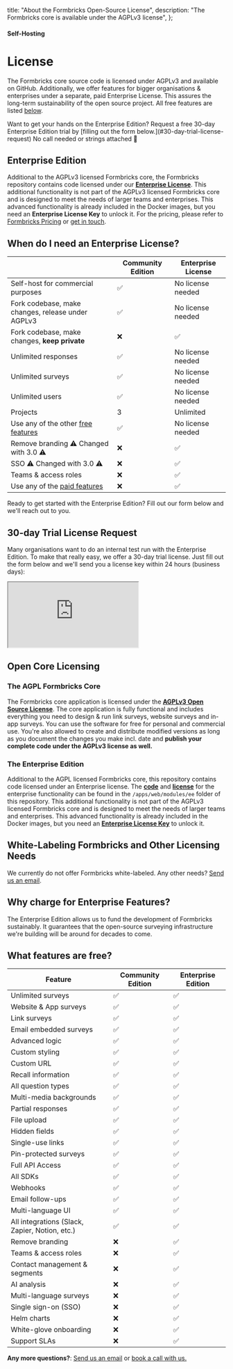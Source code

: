   title: "About the Formbricks Open-Source License",
  description: "The Formbricks core is available under the AGPLv3 license",
};

#### Self-Hosting

# License

The Formbricks core source code is licensed under AGPLv3 and available on GitHub. Additionally, we offer features for bigger organisations & enterprises under a separate, paid Enterprise License. This assures the long-term sustainability of the open source project. All free features are listed [below](#what-features-are-free).

<Note>
  Want to get your hands on the Enterprise Edition? Request a free 30-day Enterprise Edition trial by [filling out the form
  below.](#30-day-trial-license-request) No call needed or strings attached 🤙
</Note>

## Enterprise Edition

Additional to the AGPLv3 licensed Formbricks core, the Formbricks repository contains code licensed under our **[Enterprise License](https://github.com/formbricks/formbricks/blob/main/apps/web/modules/ee/LICENSE)**. This additional functionality is not part of the AGPLv3 licensed Formbricks core and is designed to meet the needs of larger teams and enterprises. This advanced functionality is already included in the Docker images, but you need an **Enterprise License Key** to unlock it. For the pricing, please refer to [Formbricks Pricing](https://formbricks.com/pricing) or [get in touch](https://cal.com/johannes/license).

## When do I need an Enterprise License?

|                                                           | Community Edition | Enterprise License   |
| ----------------------------------------------------------- | ----------------- | -------------------- |
| Self-host for commercial purposes                           | ✅                | No license needed |
| Fork codebase, make changes, release under AGPLv3 | ✅                | No license needed |
| Fork codebase, make changes, **keep private**                      | ❌                | ✅                   |
| Unlimited responses                                         | ✅                | No license needed |
| Unlimited surveys                                           | ✅                | No license needed |
| Unlimited users                                           | ✅                | No license needed |
| Projects                                           | 3                | Unlimited |
| Use any of the other [free features](#what-features-are-free)                           | ✅                | No license needed |
| Remove branding ⚠️ Changed with 3.0 ⚠️                                             | ❌                | ✅                   |
| SSO ⚠️ Changed with 3.0 ⚠️                                                         | ❌                | ✅                   |
| Teams & access roles                                   | ❌                | ✅                   |
| Use any of the [paid features](#what-features-are-free) | ❌                | ✅                   |


Ready to get started with the Enterprise Edition? Fill out our form below and we'll reach out to you.

## 30-day Trial License Request

Many organisations want to do an internal test run with the Enterprise Edition. To make that really easy, we offer a 30-day trial license. Just fill out the form below and we'll send you a license key within 24 hours (business days):

<div
  style={{
    position: "relative",
    height: "100vh",
    maxHeight: "100vh",
    overflow: "auto",
    borderRadius: "12px",
  }}>
  <iframe
    src="https://app.formbricks.com/s/clvupq3y205i5yrm3sm9v1xt5"
    style={{ position: "absolute", left: 0, top: 0, width: "100%", height: "100%", border: 0 }}></iframe>
</div>

## Open Core Licensing

### The AGPL Formbricks Core

The Formbricks core application is licensed under the **[AGPLv3 Open Source License](https://github.com/formbricks/formbricks/blob/main/LICENSE)**. The core application is fully functional and includes everything you need to design & run link surveys, website surveys and in-app surveys. You can use the software for free for personal and commercial use. You're also allowed to create and distribute modified versions as long as you document the changes you make incl. date and **publish your complete code under the AGPLv3 license as well.**

### The Enterprise Edition

Additional to the AGPL licensed Formbricks core, this repository contains code licensed under an Enterprise license. The **[code](https://github.com/formbricks/formbricks/tree/main/apps/web/modules/ee)** and **[license](https://github.com/formbricks/formbricks/blob/main/apps/web/modules/ee/LICENSE)** for the enterprise functionality can be found in the `/apps/web/modules/ee` folder of this repository. This additional functionality is not part of the AGPLv3 licensed Formbricks core and is designed to meet the needs of larger teams and enterprises. This advanced functionality is already included in the Docker images, but you need an **[Enterprise License Key](https://formbricks.com/docs/self-hosting/enterprise)** to unlock it.

## White-Labeling Formbricks and Other Licensing Needs

We currently do not offer Formbricks white-labeled. Any other needs? [Send us an email](mailto:hola@formbricks.com).

## Why charge for Enterprise Features?

The Enterprise Edition allows us to fund the development of Formbricks sustainably. It guarantees that the open-source surveying infrastructure we're building will be around for decades to come.

## What features are free?

| Feature                                                            | Community Edition | Enterprise Edition |
| ------------------------------------------------------------------ | ----------------- | ------------------ |
| Unlimited surveys                                                    | ✅                | ✅                 |
| Website & App surveys                                                | ✅                | ✅                 |
| Link surveys                                                         | ✅                | ✅                 |
| Email embedded surveys                                               | ✅                | ✅                 |
| Advanced logic                                                       | ✅                | ✅                 |
| Custom styling                                                       | ✅                | ✅                 |
| Custom URL                                                           | ✅                | ✅                 |
| Recall information                                                   | ✅                | ✅                 |
| All question types                                                   | ✅                | ✅                 |
| Multi-media backgrounds                                              | ✅                | ✅                 |
| Partial responses                                                    | ✅                | ✅                 |
| File upload                                                          | ✅                | ✅                 |
| Hidden fields                                                        | ✅                | ✅                 |
| Single-use links                                                     | ✅                | ✅                 |
| Pin-protected surveys                                                | ✅                | ✅                 |
| Full API Access                                                      | ✅                | ✅                 |
| All SDKs                                                            | ✅                | ✅                 |
| Webhooks                                                            | ✅                | ✅                 |
| Email follow-ups                                                    | ✅                | ✅                 |
| Multi-language UI                                                            | ✅                | ✅                 |
| All integrations (Slack, Zapier, Notion, etc.)                      | ✅                | ✅                 |
| Remove branding                                                      | ❌                | ✅                 |
| Teams & access roles                                                 | ❌                | ✅                 |
| Contact management & segments                                        | ❌                | ✅                 |
| AI analysis                                                         | ❌                | ✅                 |
| Multi-language surveys                                              | ❌                | ✅                 |
| Single sign-on (SSO)                                               | ❌                | ✅                 |
| Helm charts                                                        | ❌                | ✅                 |
| White-glove onboarding                                             | ❌                | ✅                 |
| Support SLAs                                                       | ❌                | ✅                 |

**Any more questions?**: [Send us an email](mailto:johannes@formbricks.com) or [book a call with us.](https://cal.com/johannes/license)
